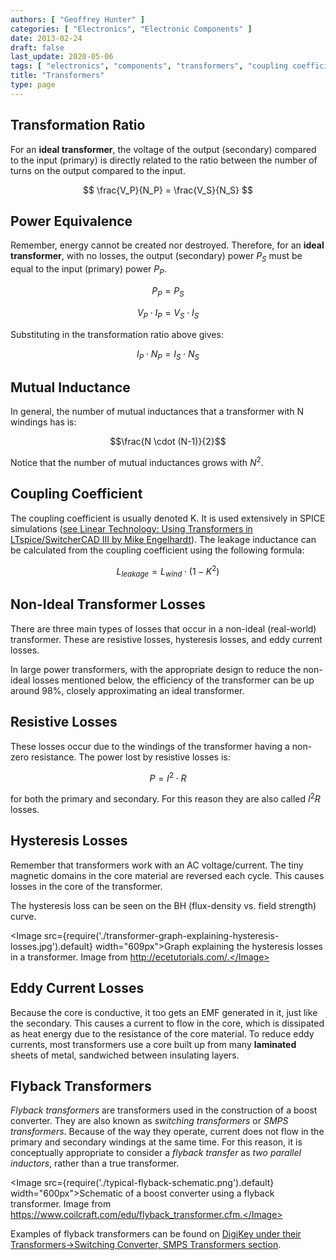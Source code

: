 ```yaml
---
authors: [ "Geoffrey Hunter" ]
categories: [ "Electronics", "Electronic Components" ]
date: 2013-02-24
draft: false
last_update: 2020-05-06
tags: [ "electronics", "components", "transformers", "coupling coefficients", "resistive losses", "hysteresis", "flyback transformers", "switching transformers", "SMPS transformers", "inductors" ]
title: "Transformers"
type: page
---
```


## Transformation Ratio

For an **ideal transformer**, the voltage of the output (secondary) compared to the input (primary) is directly related to the ratio between the number of turns on the output compared to the input.

$$ \frac{V_P}{N_P} = \frac{V_S}{N_S} $$

## Power Equivalence

Remember, energy cannot be created nor destroyed. Therefore, for an **ideal transformer**, with no losses, the output (secondary) power $P_S$ must be equal to the input (primary) power $P_P$.

$$ P_P = P_S $$

$$ V_P \cdot I_P = V_S \cdot I_S $$

Substituting in the transformation ratio above gives:

$$ I_P \cdot N_P = I_S \cdot N_S $$

## Mutual Inductance

In general, the number of mutual inductances that a transformer with N windings has is:

$$\frac{N \cdot (N-1)}{2}$$

Notice that the number of mutual inductances grows with $N^2$.

## Coupling Coefficient

The coupling coefficient is usually denoted K. It is used extensively in SPICE simulations ([see Linear Technology: Using Transformers in LTspice/SwitcherCAD III by Mike Engelhardt](http://cds.linear.com/docs/en/lt-journal/LTMag-V16N3-23-LTspice_Transformers-MikeEngelhardt.pdf)). The leakage inductance can be calculated from the coupling coefficient using the following formula:

$$L_{leakage} = L_{wind} \cdot (1 - K^2)$$

## Non-Ideal Transformer Losses

There are three main types of losses that occur in a non-ideal (real-world) transformer. These are resistive losses, hysteresis losses, and eddy current losses.

In large power transformers, with the appropriate design to reduce the non-ideal losses mentioned below, the efficiency of the transformer can be up around 98%, closely approximating an ideal transformer.

## Resistive Losses

These losses occur due to the windings of the transformer having a non-zero resistance. The power lost by resistive losses is:

$$ P = I^2 \cdot R $$

for both the primary and secondary. For this reason they are also called $I^2 R$ losses.

## Hysteresis Losses

Remember that transformers work with an AC voltage/current. The tiny magnetic domains in the core material are reversed each cycle. This causes losses in the core of the transformer.

The hysteresis loss can be seen on the BH (flux-density vs. field strength) curve.

<Image src={require('./transformer-graph-explaining-hysteresis-losses.jpg').default} width="609px">Graph explaining the hysteresis losses in a transformer. Image from http://ecetutorials.com/.</Image>

## Eddy Current Losses

Because the core is conductive, it too gets an EMF generated in it, just like the secondary. This causes a current to flow in the core, which is dissipated as heat energy due to the resistance of the core material. To reduce eddy currents, most transformers use a core built up from many **laminated** sheets of metal, sandwiched between insulating layers.

## Flyback Transformers

_Flyback transformers_ are transformers used in the construction of a boost converter. They are also known as _switching transformers_ or _SMPS transformers_. Because of the way they operate, current does not flow in the primary and secondary windings at the same time. For this reason, it is conceptually appropriate to consider a _flyback transfer_ as _two parallel inductors_, rather than a true transformer. 

<Image src={require('./typical-flyback-schematic.png').default} width="600px">Schematic of a boost converter using a flyback transformer. Image from https://www.coilcraft.com/edu/flyback_transformer.cfm.</Image>

Examples of flyback transformers can be found on [DigiKey under their Transformers->Switching Converter, SMPS Transformers section](https://www.digikey.com/products/en/transformers/switching-converter-smps-transformers/168).

 
